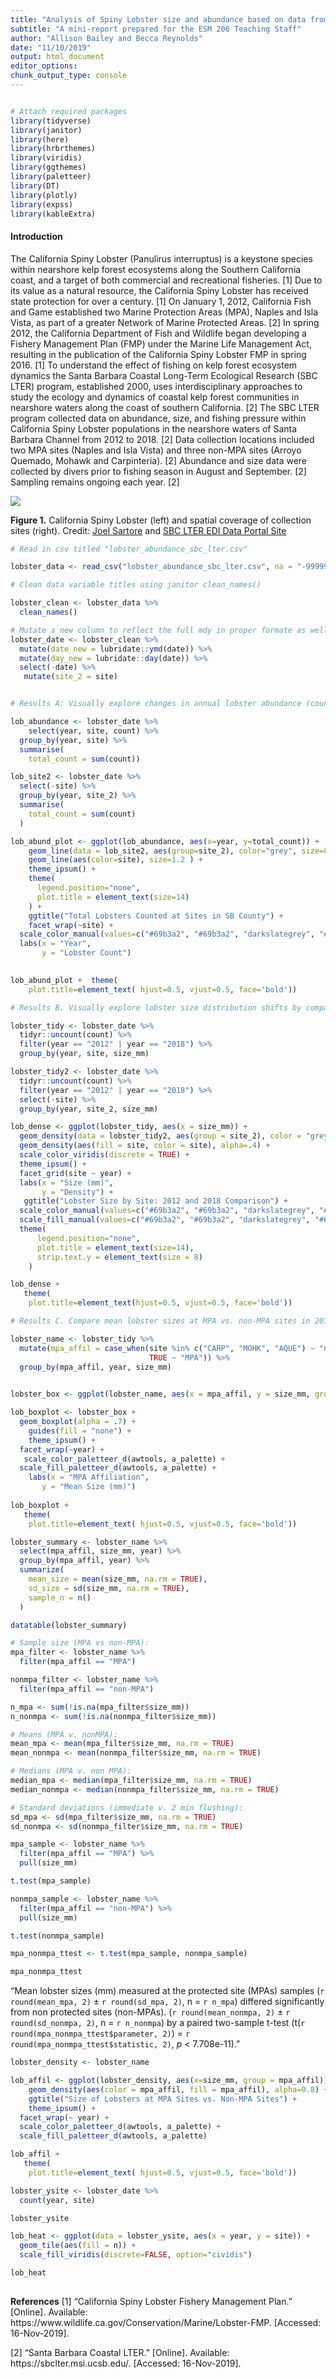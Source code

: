```yaml
---
title: "Analysis of Spiny Lobster size and abundance based on data from the Santa Barbara Coastal Long-Term Ecological Research Program (2012-2018)"
subtitle: "A mini-report prepared for the ESM 206 Teaching Staff"
author: "Allison Bailey and Becca Reynolds"
date: "11/10/2019"
output: html_document
editor_options: 
chunk_output_type: console
---
```


```r
```

```r
# Attach required packages
library(tidyverse)
library(janitor)
library(here)
library(hrbrthemes)
library(viridis)
library(ggthemes)
library(paletteer)
library(DT)
library(plotly)
library(expss)
library(kableExtra)
```
#### **Introduction**
The California Spiny Lobster (Panulirus interruptus) is a keystone species within nearshore kelp forest ecosystems along the Southern California coast, and a target of both commercial and recreational fisheries. [1] Due to its value as a natural resource, the California Spiny Lobster has received state protection for over a century. [1] On January 1, 2012, California Fish and Game established two Marine Protection Areas (MPA), Naples and Isla Vista, as part of a greater Network of Marine Protected Areas. [2] In spring 2012, the California Department of Fish and Wildlife began developing a Fishery Management Plan (FMP) under the Marine Life Management Act, resulting in the publication of the California Spiny Lobster FMP in spring 2016. [1] To understand the effect of fishing on kelp forest ecosystem dynamics the Santa Barbara Coastal Long-Term Ecological Research (SBC LTER) program, established 2000, uses interdisciplinary approaches to study the ecology and dynamics of coastal kelp forest communities in nearshore waters along the coast of southern California. [2] The SBC LTER program collected data on abundance, size, and fishing pressure within California Spiny Lobster populations in the nearshore waters of Santa Barbara Channel from 2012 to 2018. [2] Data collection locations included two MPA sites (Naples and Isla Vista) and three non-MPA sites (Arroyo Quemado, Mohawk and Carpinteria). [2] Abundance and size data were collected by divers prior to fishing season in August and September. [2] Sampling remains ongoing each year. [2]


![](lob_map.png)

**Figure 1.** California Spiny Lobster (left) and spatial coverage of collection sites (right).
Credit: [Joel Sartore](https://www.joelsartore.com/inv002-00050/) and [SBC LTER EDI Data Portal Site](https://portal.edirepository.org/nis/mapbrowse?scope=knb-lter-sbc&identifier=77&revision=newest)





```r
# Read in csv titled "lobster_abundance_sbc_lter.csv"

lobster_data <- read_csv("lobster_abundance_sbc_lter.csv", na = "-99999")
```

```r
# Clean data variable titles using janitor clean_names()

lobster_clean <- lobster_data %>%
  clean_names()

# Mutate a new column to reflect the full mdy in proper formate as well as isolating days using lubridate.
lobster_date <- lobster_clean %>% 
  mutate(date_new = lubridate::ymd(date)) %>%
  mutate(day_new = lubridate::day(date)) %>%
  select(-date) %>%
   mutate(site_2 = site)



```


```r
# Results A: Visually explore changes in annual lobster abundance (counts) by site. After grouping observations to find lobster counts for each year, create a finalized data visualization (no modeling/stats needed) showing changes in annual lobster abundance at the five sites over time. You should decide how to best present the data. Make your data visualization correct, clear, responsible, and professional. Details matter (e.g. is it easier to read a legend or label lines directly? How can I designate between MPA and non-MPA sites? And many more decisions!). Add a figure caption below the graph.

lob_abundance <- lobster_date %>%
    select(year, site, count) %>%
  group_by(year, site) %>%
  summarise(
    total_count = sum(count))

lob_site2 <- lobster_date %>%
  select(-site) %>%
  group_by(year, site_2) %>%
  summarise(
    total_count = sum(count)
  )

lob_abund_plot <- ggplot(lob_abundance, aes(x=year, y=total_count)) +
    geom_line(data = lob_site2, aes(group=site_2), color="grey", size=0.5, alpha=0.7) +
    geom_line(aes(color=site), size=1.2 ) +
    theme_ipsum() +
    theme(
      legend.position="none",
      plot.title = element_text(size=14)
    ) +
    ggtitle("Total Lobsters Counted at Sites in SB County") +
    facet_wrap(~site) +
  scale_color_manual(values=c("#69b3a2", "#69b3a2", "darkslategrey", "#69b3a2", "darkslategrey")) +
  labs(x = "Year",
       y = "Lobster Count")
  

lob_abund_plot +  theme(
    plot.title=element_text( hjust=0.5, vjust=0.5, face='bold'))


```


```r
# Results B. Visually explore lobster size distribution shifts by comparing lobster sizes in 2012 and 2018. Visually explore the size distributions for lobsters observed at the 5 different sites in 2012, and in 2018 (i.e. you will have a total of 10 size distributions shown: for each of the 5 sites, one for 2012 and one for 2018). Make a finalized graph that clearly and professionally shows community size distributions at each site in the 2 years, allowing the reader to easily interpret distribution shifts. Add a figure caption below the graph. 

lobster_tidy <- lobster_date %>%
  tidyr::uncount(count) %>%
  filter(year == "2012" | year == "2018") %>%
  group_by(year, site, size_mm)

lobster_tidy2 <- lobster_date %>%
  tidyr::uncount(count) %>%
  filter(year == "2012" | year == "2018") %>%
  select(-site) %>%
  group_by(year, site_2, size_mm)

lob_dense <- ggplot(lobster_tidy, aes(x = size_mm)) +
  geom_density(data = lobster_tidy2, aes(group = site_2), color = "grey", fill = "grey", alpha = 0.5) +
  geom_density(aes(fill = site, color = site), alpha=.4) +
  scale_color_viridis(discrete = TRUE) +
  theme_ipsum() +
  facet_grid(site ~ year) +
  labs(x = "Size (mm)",
       y = "Density") +
   ggtitle("Lobster Size by Site: 2012 and 2018 Comparison") +
  scale_color_manual(values=c("#69b3a2", "#69b3a2", "darkslategrey", "#69b3a2", "darkslategrey")) +
  scale_fill_manual(values=c("#69b3a2", "#69b3a2", "darkslategrey", "#69b3a2", "darkslategrey")) +
  theme(
      legend.position="none",
      plot.title = element_text(size=14),
      strip.text.y = element_text(size = 8)
    ) 

lob_dense +
   theme(
    plot.title=element_text(hjust=0.5, vjust=0.5, face='bold'))

```

```r
# Results C. Compare mean lobster sizes at MPA vs. non-MPA sites in 2012 and 2018. Here, for each year (2012 and 2018) consolidate the size observations into only two groups: MPA and non-MPA lobsters. 

lobster_name <- lobster_tidy %>% 
  mutate(mpa_affil = case_when(site %in% c("CARP", "MOHK", "AQUE") ~ "non-MPA",
                               TRUE ~ "MPA")) %>%
  group_by(mpa_affil, year, size_mm)
  

lobster_box <- ggplot(lobster_name, aes(x = mpa_affil, y = size_mm, group = mpa_affil, fill = mpa_affil))

lob_boxplot <- lobster_box +
  geom_boxplot(alpha = .7) +
    guides(fill = "none") +
    theme_ipsum() +
  facet_wrap(~year) +
   scale_color_paletteer_d(awtools, a_palette) +
  scale_fill_paletteer_d(awtools, a_palette) +
    labs(x = "MPA Affiliation",
       y = "Mean Size (mm)")
  
lob_boxplot +
   theme(
    plot.title=element_text( hjust=0.5, vjust=0.5, face='bold'))
```

```r
lobster_summary <- lobster_name %>%
  select(mpa_affil, size_mm, year) %>%
  group_by(mpa_affil, year) %>%
  summarize(
    mean_size = mean(size_mm, na.rm = TRUE),
    sd_size = sd(size_mm, na.rm = TRUE),
    sample_n = n()
  )

datatable(lobster_summary)

```

```r
# Sample size (MPA vs non-MPA):
mpa_filter <- lobster_name %>%
  filter(mpa_affil == "MPA")

nonmpa_filter <- lobster_name %>%
  filter(mpa_affil == "non-MPA")

n_mpa <- sum(!is.na(mpa_filter$size_mm))
n_nonmpa <- sum(!is.na(nonmpa_filter$size_mm))

# Means (MPA v. nonMPA):
mean_mpa <- mean(mpa_filter$size_mm, na.rm = TRUE)
mean_nonmpa <- mean(nonmpa_filter$size_mm, na.rm = TRUE)

# Medians (MPA v. non MPA):
median_mpa <- median(mpa_filter$size_mm, na.rm = TRUE)
median_nonmpa <- median(nonmpa_filter$size_mm, na.rm = TRUE)

# Standard deviations (immediate v. 2 min flushing):
sd_mpa <- sd(mpa_filter$size_mm, na.rm = TRUE)
sd_nonmpa <- sd(nonmpa_filter$size_mm, na.rm = TRUE)
```

```r
mpa_sample <- lobster_name %>%
  filter(mpa_affil == "MPA") %>%
  pull(size_mm)

t.test(mpa_sample)

nonmpa_sample <- lobster_name %>%
  filter(mpa_affil == "non-MPA") %>%
  pull(size_mm)

t.test(nonmpa_sample)

mpa_nonmpa_ttest <- t.test(mpa_sample, nonmpa_sample)

mpa_nonmpa_ttest


```
"Mean lobster sizes (mm) measured at the protected site (MPAs) samples (`r round(mean_mpa, 2)` $\pm$ `r round(sd_mpa, 2)`, n = `r n_mpa`) differed significantly from non protected sites (non-MPAs). (`r round(mean_nonmpa, 2)` $\pm$ `r round(sd_nonmpa, 2)`, n = `r n_nonmpa`) by a paired two-sample t-test (t(`r round(mpa_nonmpa_ttest$parameter, 2)`) = `r round(mpa_nonmpa_ttest$statistic, 2)`, *p* < 7.708e-11)."
```r
lobster_density <- lobster_name

lob_affil <- ggplot(lobster_density, aes(x=size_mm, group = mpa_affil)) +
    geom_density(aes(color = mpa_affil, fill = mpa_affil), alpha=0.8) +
    ggtitle("Size of Lobsters at MPA Sites vs. Non-MPA Sites") +
    theme_ipsum() +
  facet_wrap(~ year) +
  scale_color_paletteer_d(awtools, a_palette) +
  scale_fill_paletteer_d(awtools, a_palette)

lob_affil +
   theme(
    plot.title=element_text( hjust=0.5, vjust=0.5, face='bold'))

```





```r
lobster_ysite <- lobster_date %>%
  count(year, site)

lobster_ysite

lob_heat <- ggplot(data = lobster_ysite, aes(x = year, y = site)) +
  geom_tile(aes(fill = n)) +
  scale_fill_viridis(discrete=FALSE, option="cividis")

lob_heat
        
```

**References**
[1] “California Spiny Lobster Fishery Management Plan.” [Online]. Available: https://www.wildlife.ca.gov/Conservation/Marine/Lobster-FMP. [Accessed: 16-Nov-2019].

[2] “Santa Barbara Coastal LTER.” [Online]. Available: https://sbclter.msi.ucsb.edu/. [Accessed: 16-Nov-2019].
